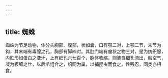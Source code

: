 ```yaml
---
---
---
```

title: 蜘蛛
---



蜘蛛为节足动物，体分头胸部、腹部，状如囊，口有颚二对，上颚二节，末节为钩，其末端有毒腺之孔，胸部有脚四对。其肛门端有瘤状之物三对，是为纺织腺，内贮形如蛋白之液汁，上有细孔六七百个，脉体收缩，则液自细孔流出，触空气，凝为极细之丝，以后爪组合之，织网为巢，以捕昆虫而食之。性残忍，同类亦相食。